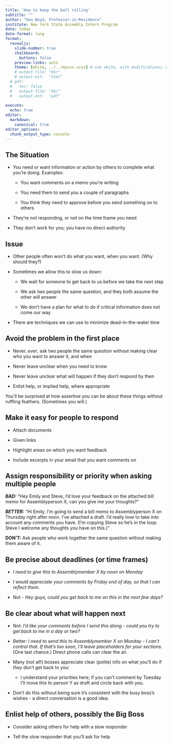 ```yaml
---
title: 'How to keep the ball rolling'
subtitle: ""
author: "Don Boyd, Professor-in-Residence"
institute: New York State Assembly Intern Program
date: today
date-format: long
format:
  revealjs: 
    slide-number: true
    chalkboard: 
      buttons: false
    preview-links: auto
    theme: [white, ../../mycss.scss] # use white, with modifications; default also ok
    # output-file: "kbr"
    # output-ext:  "html"
  # pdf:
  #   toc: false    
  #   output-file: "kbr"
  #   output-ext:  "pdf"    
    
execute:
  echo: true    
editor:
  markdown:
    canonical: true  
editor_options: 
  chunk_output_type: console
---
```


## The Situation {.smaller}

-   You need or want information or action by others to complete what you're doing. Examples:

    -   You want comments on a memo you're writing

    -   You need them to send you a couple of paragraphs

    -   You think they need to approve before you send something on to others

-   They're not responding, or not on the time frame you need

-   They don't work for you; you have no direct authority

```{=html}
<!--

Rendering:

# quarto render --to html
# quarto render  --to pdf


Publishing to the web:

quarto publish netlify 
quarto publish netlify --no-browser --no-prompt
quarto publish netlify --no-render --no-browser --no-prompt

https://boyd-keeprolling2.netlify.app

-->
```
## Issue {.smaller}

-   Other people often won't do what you want, when you want. (Why should they?)

-   Sometimes we allow this to slow us down:

    -   We wait for someone to get back to us before we take the next step

    -   We ask two people the same question, and they both assume the other will answer

    -   We don't have a plan for what to do if critical information does not come our way

-   There are techniques we can use to minimize dead-in-the-water time

## Avoid the problem in the first place

-   Never, *ever*, ask two people the same question without making clear who you want to answer it, and when

-   Never leave unclear when you need to know

-   Never leave unclear what will happen if they don't respond by then

-   Enlist help, or implied help, where appropriate

You'll be surprised at how assertive you can be about these things without ruffling feathers. (Sometimes you will.)

## Make it easy for people to respond

-   Attach documents

-   Given links

-   Highlight areas on which you want feedback

-   Include excerpts in your email that you want comments on

## Assign responsibility or priority when asking multiple people {.smaller}

***BAD:*** "Hey Emily and Steve, I'd love your feedback on the attached bill memo for Assemblyperson X, can you give me your thoughts?"

***BETTER:*** "Hi Emily, I'm going to send a bill memo to Assemblyperson X on Thursday right after noon. I've attached a draft. I'd really love to take into account any comments you have. (I'm copying Steve so he's in the loop. Steve I welcome any thoughts you have on this.)"

**DON'T:** Ask people who work together the same question without making them aware of it.

## Be precise about deadlines (or time frames)

-   *I need to give this to Assemblymember X by noon on Monday*

-   *I would appreciate your comments by Friday end of day, so that I can reflect them.*

-   Not - *Hey guys, could you get back to me on this in the next few days?*

## Be clear about what will happen next {.smaller}

-   Not: *I'd like your comments before I send this along - could you try to get back to me in a day or two?*

-   Better: *I need to send this to Assemblymember X on Monday - I can't control that. If that's too soon, I'll leave placeholders for your sections.* (One last chance.) Direct phone calls can clear the air.

-   Many (not all!) bosses appreciate clear (polite) info on what you'll do if *they* don't get back to you:

    -   I understand your priorities here; if you can't comment by Tuesday I'll move this to person Y as draft and circle back with you.

-   Don't do this without being sure it's consistent with the busy boss's wishes - a direct conversation is a good idea.

## Enlist help of others, possibly the Big Boss

-   Consider asking others for help with a slow responder

-   Tell the slow responder that you'll ask for help
